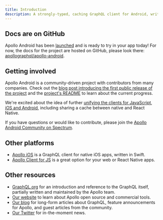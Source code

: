 ```yaml
---
title: Introduction
description: A strongly-typed, caching GraphQL client for Android, written in Java
---
```


## Docs are on GitHub

Apollo Android has been [launched](https://blog.apollographql.com/launching-apollo-graphql-on-android-40ee0b5789bd) and is ready to try in your app today! For now, the docs for the project are hosted on GitHub, please look there: [apollographql/apollo-android](https://github.com/apollographql/apollo-android).

## Getting involved

Apollo Android is a community-driven project with contributors from many companies. Check out the [blog post introducing the first public release of the project](https://blog.apollographql.com/launching-apollo-graphql-on-android-40ee0b5789bd) and the [project's README](https://github.com/apollographql/apollo-android) to learn about the current progress.

We're excited about the idea of further [unifying the clients for JavaScript, iOS and Android](https://blog.apollographql.com/one-graphql-client-for-javascript-ios-and-android-64993c1b7991), including sharing a cache between native and React Native.

If you have questions or would like to contribute, please join the [Apollo Android Community on Spectrum](https://spectrum.chat/apollo/apollo-android).

## Other platforms

- [Apollo iOS](https://github.com/apollographql/apollo-ios) is a GraphQL client for native iOS apps, written in Swift.
- [Apollo Client for JS](http://dev.apollodata.com/react/) is a great option for your web or React Native apps.

## Other resources

- [GraphQL.org](http://graphql.org) for an introduction and reference to the GraphQL itself, partially written and maintained by the Apollo team.
- [Our website](http://www.apollodata.com/) to learn about Apollo open source and commercial tools.
- [Our blog](https://dev-blog.apollodata.com) for long-form articles about GraphQL, feature announcements for Apollo, and guest articles from the community.
- [Our Twitter](https://twitter.com/apollographql) for in-the-moment news.

